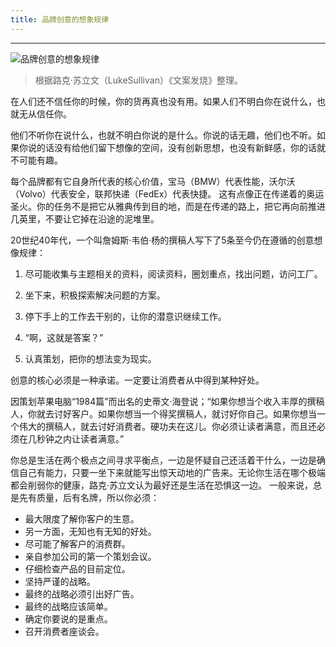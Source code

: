 ```yaml
---
title: 品牌创意的想象规律
---
```



---

<Image
  src="https://img.dava.cc/img/品牌创意的想象规律.png"
  alt="品牌创意的想象规律"
  width={1080}
  height={500}
/>

> 根据路克·苏立文（LukeSullivan）《文案发烧》整理。

在人们还不信任你的时候，你的货再真也没有用。如果人们不明白你在说什么，也就无从信任你。

他们不听你在说什么，也就不明白你说的是什么。你说的话无趣，他们也不听。如果你说的话没有给他们留下想像的空间，没有创新思想，也没有新鲜感，你的话就不可能有趣。

每个品牌都有它自身所代表的核心价值，宝马（BMW）代表性能，沃尔沃（Volvo）代表安全，联邦快递（FedEx）代表快捷。 这有点像正在传递着的奥运圣火。你的任务不是把它从雅典传到目的地，而是在传递的路上，把它再向前推进几英里，不要让它掉在沿途的泥堆里。

20世纪40年代，一个叫詹姆斯·韦伯·杨的撰稿人写下了5条至今仍在遵循的创意想像规律：

1. 尽可能收集与主题相关的资料，阅读资料，圈划重点，找出问题，访问工厂。

2. 坐下来，积极探索解决问题的方案。

3. 停下手上的工作去干别的，让你的潜意识继续工作。

4. “啊，这就是答案？”

5. 认真策划，把你的想法变为现实。

创意的核心必须是一种承诺。一定要让消费者从中得到某种好处。

因策划苹果电脑“1984篇”而出名的史蒂文·海登说；“如果你想当个收入丰厚的撰稿人，你就去讨好客户。如果你想当一个得奖撰稿人，就讨好你自己。如果你想当一个伟大的撰稿人，就去讨好消费者。硬功夫在这儿。你必须让读者满意，而且还必须在几秒钟之内让读者满意。”

你总是生活在两个极点之间寻求平衡点，一边是怀疑自己还活着干什么，一边是确信自己有能力，只要一坐下来就能写出惊天动地的广告来。无论你生活在哪个极端都会削弱你的健康，路克·苏立文认为最好还是生活在恐惧这一边。 一般来说，总是先有质量，后有名牌，所以你必须：

- 最大限度了解你客户的生意。
- 另一方面，无知也有无知的好处。
- 尽可能了解客户的消费群。
- 亲自参加公司的第一个策划会议。
- 仔细检查产品的目前定位。
- 坚持严谨的战略。
- 最终的战略必须引出好广告。
- 最终的战略应该简单。
- 确定你要说的是重点。
- 召开消费者座谈会。
